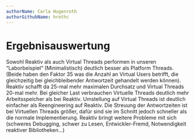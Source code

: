 ```yaml
---
authorName: Carla Hugenroth
authorGithubName: hrothc
---
```


# Ergebnisauswertung

Sowohl Reaktiv als auch Virtual Threads performen in unseren “Laborbeispiel“ (Minimalistisch)
deutlich besser als Platform Threads. (Beide haben den Faktor 35 was die Anzahl an Virtual Users betrifft,
die gleichzeitig bei gleichbleibender Antwortzeit gehandelt werden können). Reaktiv schafft da
25-mal mehr maximalen Durchsatz und Virtual Threads 20-mal mehr. Bei gleicher Last verbrauchen
Virtuelle Threads deutlich mehr Arbeitsspeicher als bei Reaktiv. Umstellung auf Virtual Threads
ist deutlich einfacher als Reengineering auf Reaktiv. Die Streuung der Antwortzeiten ist bei
Virtuellen Threads größer, dafür sind sie im Schnitt jedoch schneller als die normale
Implementierung. Reaktiv bringt weitere Probleme mit sich (schweres Debugging, schwer zu Lesen,
Entwickler-Fremd, Notwendigkeit reaktiver Bibliotheken…)
